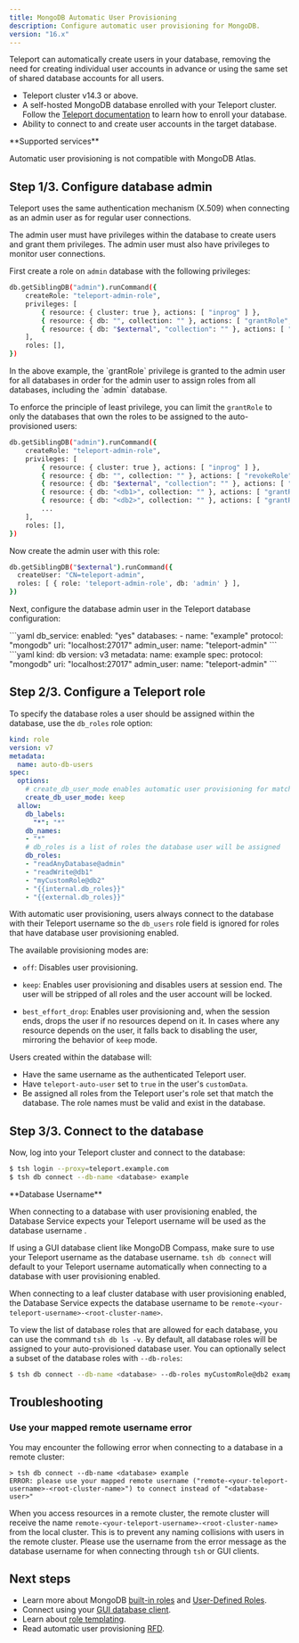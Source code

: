 ```yaml
---
title: MongoDB Automatic User Provisioning 
description: Configure automatic user provisioning for MongoDB.
version: "16.x"
---
```


Teleport can automatically create users in your database, removing the need for
creating individual user accounts in advance or using the same set of shared
database accounts for all users.

- Teleport cluster v14.3 or above.
- A self-hosted MongoDB database enrolled with your Teleport cluster. Follow
  the [Teleport documentation](/docs/ver/16.x/database-access/guides/mongodb-self-hosted) to learn how
  to enroll your database.
- Ability to connect to and create user accounts in the target database.

<Note>
  <p>
    **Supported services**
  </p>

  Automatic user provisioning is not compatible with MongoDB Atlas.
</Note>

## Step 1/3. Configure database admin

Teleport uses the same authentication mechanism (X.509) when connecting as an
admin user as for regular user connections.

The admin user must have privileges within the database to create users and
grant them privileges. The admin user must also have privileges to monitor user
connections.

First create a role on `admin` database with the following privileges:

```bash
db.getSiblingDB("admin").runCommand({
    createRole: "teleport-admin-role",
    privileges: [
        { resource: { cluster: true }, actions: [ "inprog" ] },
        { resource: { db: "", collection: "" }, actions: [ "grantRole", "revokeRole" ] },
        { resource: { db: "$external", "collection": "" }, actions: [ "createUser", "updateUser", "dropUser", "viewUser", "setAuthenticationRestriction", "changeCustomData"] },
    ],
    roles: [],
})
```

<Accordion title="Limit the grantRole action to specific databases">
  In the above example, the `grantRole` privilege is granted to the admin user
  for all databases in order for the admin user to assign roles from all
  databases, including the `admin` database.

  To enforce the principle of least privilege, you can limit the `grantRole` to
  only the databases that own the roles to be assigned to the auto-provisioned
  users:

  ```bash
  db.getSiblingDB("admin").runCommand({
      createRole: "teleport-admin-role",
      privileges: [
          { resource: { cluster: true }, actions: [ "inprog" ] },
          { resource: { db: "", collection: "" }, actions: [ "revokeRole" ] },
          { resource: { db: "$external", "collection": "" }, actions: [ "createUser", "updateUser", "dropUser", "viewUser", "setAuthenticationRestriction", "changeCustomData"] },
          { resource: { db: "<db1>", collection: "" }, actions: [ "grantRole" ] },
          { resource: { db: "<db2>", collection: "" }, actions: [ "grantRole" ] },
          ...
      ],
      roles: [],
  })
  ```
</Accordion>

Now create the admin user with this role:

```bash
db.getSiblingDB("$external").runCommand({
  createUser: "CN=teleport-admin",
  roles: [ { role: 'teleport-admin-role', db: 'admin' } ],
})
```

Next, configure the database admin user in the Teleport database configuration:

<Tabs>
  <Tab title="Static config">
    ```yaml
    db_service:
      enabled: "yes"
      databases:
      - name: "example"
        protocol: "mongodb"
        uri: "localhost:27017"
        admin_user:
          name: "teleport-admin"
    ```
  </Tab>

  <Tab title="Dynamic resource">
    ```yaml
    kind: db
    version: v3
    metadata:
      name: example
    spec:
      protocol: "mongodb"
      uri: "localhost:27017"
      admin_user:
        name: "teleport-admin"
    ```
  </Tab>
</Tabs>

## Step 2/3. Configure a Teleport role

To specify the database roles a user should be assigned within the database,
use the `db_roles` role option:

```yaml
kind: role
version: v7
metadata:
  name: auto-db-users
spec:
  options:
    # create_db_user_mode enables automatic user provisioning for matching databases
    create_db_user_mode: keep
  allow:
    db_labels:
      "*": "*"
    db_names:
    - "*"
    # db_roles is a list of roles the database user will be assigned
    db_roles:
    - "readAnyDatabase@admin"
    - "readWrite@db1"
    - "myCustomRole@db2"
    - "{{internal.db_roles}}"
    - "{{external.db_roles}}"
```

With automatic user provisioning, users always connect to the database with
their Teleport username so the `db_users` role field is ignored for roles
that have database user provisioning enabled.

The available provisioning modes are:

- `off`: Disables user provisioning.

- `keep`: Enables user provisioning and disables users at session end. The user
  will be stripped of all roles and the user account will be locked.

- `best_effort_drop`: Enables user provisioning and, when the session ends,
  drops the user if no resources depend on it. In cases where any resource
  depends on the user, it falls back to disabling the user, mirroring the
  behavior of `keep` mode.

Users created within the database will:

- Have the same username as the authenticated Teleport user.
- Have `teleport-auto-user` set to `true` in the user's `customData`.
- Be assigned all roles from the Teleport user's role set that match the database.
  The role names must be valid and exist in the database.

## Step 3/3. Connect to the database

Now, log into your Teleport cluster and connect to the database:

```bash
$ tsh login --proxy=teleport.example.com
$ tsh db connect --db-name <database> example
```

<Note>
  <p>
    **Database Username**
  </p>

  When connecting to a database with user provisioning enabled, the Database
  Service expects your Teleport username will be used as the database username .

  If using a GUI database client like MongoDB Compass, make sure to use your Teleport
  username as the database username. `tsh db connect` will default to your
  Teleport username automatically when connecting to a database with user
  provisioning enabled.

  When connecting to a leaf cluster database with user provisioning enabled, the
  Database Service expects the database username to be
  `remote-<your-teleport-username>-<root-cluster-name>`.
</Note>

To view the list of database roles that are allowed for each database, you can
use the command `tsh db ls -v`. By default, all database roles will be assigned
to your auto-provisioned database user. You can optionally select a subset of
the database roles with `--db-roles`:

```bash
$ tsh db connect --db-name <database> --db-roles myCustomRole@db2 example
```

## Troubleshooting

### Use your mapped remote username error

You may encounter the following error when connecting to a database in a remote
cluster:

```shell
> tsh db connect --db-name <database> example
ERROR: please use your mapped remote username ("remote-<your-teleport-username>-<root-cluster-name>") to connect instead of "<database-user>"
```

When you access resources in a remote cluster, the remote cluster will receive
the name `remote-<your-teleport-username>-<root-cluster-name>` from the local
cluster. This is to prevent any naming collisions with users in the remote
cluster. Please use the username from the error message as the database
username for when connecting through `tsh` or GUI clients.

## Next steps

- Learn more about MongoDB [built-in roles](https://www.mongodb.com/docs/manual/reference/built-in-roles/) and [User-Defined Roles](https://www.mongodb.com/docs/manual/core/security-user-defined-roles/).
- Connect using your [GUI database client](/docs/ver/16.x/connect-your-client/gui-clients).
- Learn about [role templating](/docs/ver/16.x/access-controls/guides/role-templates#interpolation-rules).
- Read automatic user provisioning [RFD](https://github.com/gravitational/teleport/blob/master/rfd/0113-automatic-database-users.md).
